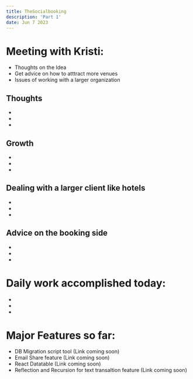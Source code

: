 ```yaml
---
title: TheSocialbooking
description: 'Part 1'
date: Jun 7 2023
---
```


# Meeting with Kristi:

- Thoughts on the Idea
- Get advice on how to atttract more venues
- Issues of working with a larger organization

## Thoughts

-
-
-

## Growth

-
-
-

## Dealing with a larger client like hotels

-
-
-

## Advice on the booking side

-
-
-

# Daily work accomplished today:

-
-
-

# Major Features so far:

- DB Migration script tool (Link coming soon)
- Email Share feature (Link coming soon)
- React Datatable (Link coming soon)
- Reflection and Recursion for text transaltion feature (Link coming soon)
